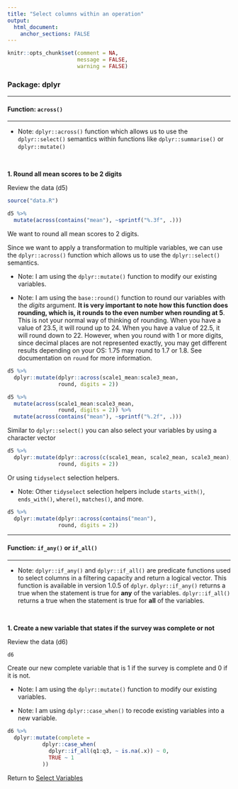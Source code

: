 ```yaml
---
title: "Select columns within an operation"
output: 
  html_document:
    anchor_sections: FALSE
---
```


```r
knitr::opts_chunk$set(comment = NA,
                      message = FALSE,
                      warning = FALSE)
```


### Package: dplyr

---

#### Function: `across()`

---

* Note: `dplyr::across()` function which allows us to use the `dplyr::select()` semantics within functions like `dplyr::summarise()` or `dplyr::mutate()`

<br>

**1\. Round all mean scores to be 2 digits**

Review the data (d5)

```r

source("data.R")

d5 %>%
  mutate(across(contains("mean"), ~sprintf("%.3f", .)))


```

We want to round all mean scores to 2 digits.

Since we want to apply a transformation to multiple variables, we can use the `dplyr::across()` function which allows us to use the `dplyr::select()` semantics.

* Note: I am using the `dplyr::mutate()` function to modify our existing variables.

* Note: I am using the `base::round()` function to round our variables with the *digits* argument. **It is very important to note how this function does rounding, which is, it rounds to the even number when rounding at 5**. This is not your normal way of thinking of rounding. When you have a value of 23.5, it will round up to 24. When you have a value of 22.5, it will round down to 22. However, when you round with 1 or more digits, since decimal places are not represented exactly, you may get different results depending on your OS: 1.75 may round to 1.7 or 1.8. See documentation on `round` for more information.

```r

d5 %>%
  dplyr::mutate(dplyr::across(scale1_mean:scale3_mean,
                round, digits = 2))

```

```r

d5 %>%
  mutate(across(scale1_mean:scale3_mean,
                round, digits = 2)) %>%
  mutate(across(contains("mean"), ~sprintf("%.2f", .)))

```

Similar to `dplyr::select()` you can also select your variables by using a character vector

```r

d5 %>%
  dplyr::mutate(dplyr::across(c(scale1_mean, scale2_mean, scale3_mean),
                round, digits = 2))

```

Or using `tidyselect` selection helpers.

* Note: Other `tidyselect` selection helpers include `starts_with()`, `ends_with()`, `where()`, `matches()`, and more.

```r

d5 %>%
  dplyr::mutate(dplyr::across(contains("mean"),
                round, digits = 2))

```

---

#### Function: `if_any()` or `if_all()`

---

* Note: `dplyr::if_any()` and `dplyr::if_all()` are predicate functions used to select columns in a filtering capacity and return a logical vector. This function is available in version 1.0.5 of `dplyr`. `dplyr::if_any()` returns a true when the statement is true for **any** of the variables. `dplyr::if_all()` returns a true when the statement is true for **all** of the variables.

<br>

**1\. Create a new variable that states if the survey was complete or not**

Review the data (d6)

```r

d6

```

Create our new complete variable that is 1 if the survey is complete and 0 if it is not.

* Note: I am using the `dplyr::mutate()` function to modify our existing variables.

* Note: I am using `dplyr::case_when()` to recode existing variables into a new variable.


```r

d6 %>%
  dplyr::mutate(complete = 
           dplyr::case_when(
             dplyr::if_all(q1:q3, ~ is.na(.x)) ~ 0,
             TRUE ~ 1
           ))

```



Return to [Select Variables](https://github.com/Cghlewis/data-wrangling-functions/wiki/Select-Variables)
